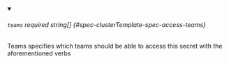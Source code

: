 
<details className="config-field" data-expandable="false" open>
<summary>

###### `teams` <span className="config-field-required" data-required="false">required</span> <span className="config-field-type">string[]</span> <span className="config-field-default"></span> <span className="config-field-enum"></span> {#spec-clusterTemplate-spec-access-teams}

Teams specifies which teams should be able to access this secret with the aforementioned verbs

</summary>



</details>
